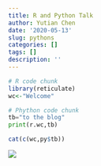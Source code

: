 ```yaml
---
title: R and Python Talk
author: Yutian Chen
date: '2020-05-13'
slug: pythons
categories: []
tags: []
description: ''
---
```


```R
# R code chunk
library(reticulate)
wc<-"Welcome"
```

```python
# Phython code chunk
tb="to the blog"
print(r.wc,tb)
```

```R
cat(c(wc,py$tb))
```

![](/blog/2020-05-13-pythons_files/pig.png)

